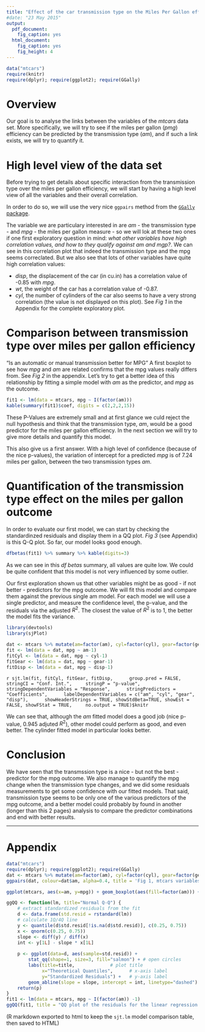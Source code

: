 ---
title: "Effect of the car transmission type on the Miles Per Gallon efficiency."
#date: "23 May 2015"
output: 
  pdf_document: 
    fig_caption: yes
  html_document: 
    fig_caption: yes
    fig_height: 4
---
    
```{r Init, echo=FALSE, message=FALSE, warning=FALSE}
data("mtcars")
require(knitr)
require(dplyr); require(ggplot2); require(GGally)
```
    
# Overview

Our goal is to analyse the links between the variables of the *mtcars* data set. More specifically, we will try to see if the miles per gallon (*pmg*) efficiency can be predicted by the transmission type (*am*), and if such a link exists, we will try to quantify it. 


# High level view of the data set

Before trying to get details about specific interaction from the transmission type over the miles per gallon efficiency, we will start by having a high level view of all the variables and their overall correlation.

In order to do so, we will use the very nice `ggpairs` method from the [`GGally` package](https://github.com/ggobi/ggally). 

The variable we are particulary interested in are *am* - the transmission type - and *mpg* - the miles per gallon measure - so we will lok at these two ones if one first exploratory question in mind: *what other variables have high correlation values, and how to they qualify against am and mgp?*. 
We can see in this correlation plot that indeed the transmission type and the mpg seems correclated. 
But we also see that lots of other variables have quite high correlation values: 

- *disp*, the displacement of the car (in cu.in) has a correlation value of -0.85 with *mpg*.
- *wt*, the weight of  the car has a correlation value of -0.87.
- *cyl*, the number of cylinders of the car also seems to have a very strong correlation (the value is not displayed on this plot).
See *Fig 1* in the Appendix for the complete exploratory plot.



# Comparison between transmission type over miles per gallon efficiency

“Is an automatic or manual transmission better for MPG”
A first boxplot to see how *mpg* and *am* are related confirms that the mpg values really differs from. See *Fig 2* in the appendix. Let's try to get a better idea of this relationship by fitting a simple model with *am* as the predictor, and *mpg* as the outcome.

```{r }
fit1 <- lm(data = mtcars, mpg ~ I(factor(am)))
kable(summary(fit1)$coef, digits = c(2,2,2,15))
```

These P-Values are extremely small and at first glance we culd reject the null hypothesis and think that the transmission type, *am*, would be a good predictor for the miles per gallon efficiency. In the next section we will try to give more details and quantify this model.

This also give us a first answer. With a high level of confidence (because of the nice p-values), the variation of intercept for a predicted *mpg* is of 7.24 miles per gallon, between the two transmission types *am*.


# Quantification of the transmission type effect on the miles per gallon outcome

In order to evaluate our first model, we can start by checking the standardinzed residuals and display them in a QQ plot. *Fig 3* (see Appendix) is this Q-Q plot. So far, our model looks good enough. 
```{r Model 1 residuals measures using df beta, echo=FALSE}
dfbetas(fit1) %>% summary %>% kable(digits=3)
```

As we can see in this *df betas* summary, all values are quite low. We could be quite confident that this model is not very influenced by some outlier. 



Our first exploration shown us that other variables might be as good - if not better - predictors for the mpg outcome. We will fit this model and compare them against the previous single am model. 
For each model we will use a single predictor, and measure the confidence level, the p-value, and the residuals via the adjusted $R^2$. The closest the value of $R^2$ is to 1, the better the model fits the variance. 


```{r Model comparison, echo=FALSE, warning=FALSE, echo=FALSE}
library(devtools)
library(sjPlot)

dat <- mtcars %>% mutate(am=factor(am), cyl=factor(cyl), gear=factor(gear))
fit <- lm(data = dat, mpg ~ am-1)
fitCyl <- lm(data = dat, mpg ~ cyl-1)
fitGear <- lm(data = dat, mpg ~ gear-1)
fitDisp <- lm(data = dat, mpg ~ disp-1)
```
`r sjt.lm(fit, fitCyl, fitGear, fitDisp, 
    group.pred = FALSE, 
    stringCI = "Conf. Int.",
    stringP = "p-value", 
    stringDependentVariables = "Response", 
    stringPredictors = "Coefficients", 
    labelDependentVariables = c("am", "cyl", "gear", "disp"), 
    showHeaderStrings = TRUE, showStdBeta=TRUE, showEst = FALSE, showFStat = TRUE,
    no.output = TRUE)$knitr`

We can see that, although the *am* fitted model does a good job (nice p-value, 0.945 adjuted $R^2$), other model could perform as good, and even better. The cylinder fitted model in particular looks better.

# Conclusion

We have seen that the transmssion type is a nice - but not the best - predictor for the mpg outcome. We also manage to quantify the mpg change when the transmission type changes, and we did some residuals measurements to get some confidence with our fitted models. That said, transmission type seems to be only one of the various predictors of the mpg outcome, and a better model could probably by found in another (longer than this 2 pages) analysis to compare the predictor combinations and end with better results.
 
***
# Appendix 


```{r Chunk 1 Code for high level correlation views,echo=FALSE, warning=FALSE, message=FALSE, eval=TRUE, fig.cap='Fig 1, mtcars variables correlation plot', fig.width=10, fig.height=10}
data("mtcars")
require(dplyr); require(ggplot2); require(GGally)
dat <- mtcars %>% mutate(am=factor(am), cyl=factor(cyl), gear=factor(gear))
ggpairs(dat, colour=dat$am, alpha=0.4, title = 'Fig 1, mtcars variables correlation plot')
```

```{r  Figure 2 mpg distributed by am,echo=FALSE, warning=FALSE, message=FALSE, eval=TRUE, fig.cap='Fig 2, mpg distributed by am'}
ggplot(mtcars, aes(x=am, y=mpg)) + geom_boxplot(aes(fill=factor(am))) + ggtitle('Fig 2, mpg values distributed by am')
```


```{r Figure 3, QQ plot of the residuals for the linear regression mpg~am-1 , echo=FALSE, fig.cap='Fig 3, QQ plot of the residuals for the linear regression mpg~am-1'}
ggQQ <- function(lm, title="Normal Q-Q") {
    # extract standardized residuals from the fit
    d <- data.frame(std.resid = rstandard(lm))
    # calculate 1Q/4Q line
    y <- quantile(d$std.resid[!is.na(d$std.resid)], c(0.25, 0.75))
    x <- qnorm(c(0.25, 0.75))
    slope <- diff(y) / diff(x)
    int <- y[1L] - slope * x[1L]
    
    p <- ggplot(data=d, aes(sample=std.resid)) +
        stat_qq(shape=1, size=3, fill="salmon") + # open circles
        labs(title=title,             # plot title
             x="Theoretical Quantiles",      # x-axis label
             y="Standardized Residuals") +   # y-axis label
        geom_abline(slope = slope, intercept = int, linetype="dashed")  # dashed reference line
    return(p)
}
fit1 <- lm(data = mtcars, mpg ~ I(factor(am)) -1)
ggQQ(fit1, title = "QQ plot of the residuals for the linear regression mpg~am-1" )

```


(R markdown exported to html to keep the `sjt.lm` model comparison table, then saved to HTML)
